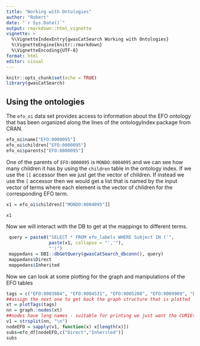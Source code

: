 ```yaml
---
title: "Working with Ontologies"
author: "Robert"
date: "`r Sys.Date()`"
output: rmarkdown::html_vignette
vignette: >
  %\VignetteIndexEntry{gwasCatSearch Working with Ontologies}
  %\VignetteEngine{knitr::rmarkdown}
  %\VignetteEncoding{UTF-8}
format: html
editor: visual
---
```


```r
knitr::opts_chunk$set(echo = TRUE)
library(gwasCatSearch)
```

## Using the ontologies
The `efo_oi` data set provides access to information about the EFO ontology that has been organized along the lines of the ontologyIndex package from CRAN.

```r
efo_oi$name["EFO:0000095"]
efo_oi$children["EFO:0000095"]
efo_oi$parents["EFO:0000095"]
```
One of the parents of `EFO:0000095` is `MONDO:0004095` and we can see how many children it has
by using the `children` table in the ontology index.
If we use the `[[` accessor then we just get the vector of children. If instead we use the `[` accessor then we would get a list that is named by the input vector of terms where each element is the vector of children for the corresponding EFO term.
```r
x1 = efo_oi$children[["MONDO:0004095"]]

x1
```

Now we will interact with the DB to get at the mappings to different terms.

```r

 query = paste0("SELECT * FROM efo_labels WHERE Subject IN ('",
                paste(x1, collapse = "','"),
                "')")
 mappedans = DBI::dbGetQuery(gwasCatSearch_dbconn(), query)
 mappedans$Direct
 mappedans$Inherited

```

Now we can look at some plotting for the graph and manipulations of the EFO tables
```r
tags = c("EFO:0003884", "EFO:0004531", "EFO:0005208", "EFO:0009909", "EFO:0021409", "EFO:0021433")
##assign the next one to get back the graph structure that is plotted
xt = plotTags(tags)
nn = graph::nodes(xt)
##nodes have long names - suitable for printing we just want the CURIEs
v1 = strsplit(nn, "\n")
nodeEFO = sapply(v1, function(x) x[length(x)])
subs=efo_df[nodeEFO,c("Direct","Inherited")]
subs
```
